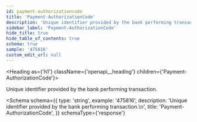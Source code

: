 ```yaml
---
id: payment-authorizationcode
title: 'Payment-AuthorizationCode'
description: 'Unique identifier provided by the bank performing transaction.'
sidebar_label: 'Payment-AuthorizationCode'
hide_title: true
hide_table_of_contents: true
schema: true
sample: '475816'
custom_edit_url: null
---
```



<Heading as={'h1'} className={'openapi__heading'} children={'Payment-AuthorizationCode'}></Heading>

Unique identifier provided by the bank performing transaction.

<Schema
  schema={{
    type: 'string',
    example: '475816',
    description: 'Unique identifier provided by the bank performing transaction.\n',
    title: 'Payment-AuthorizationCode',
  }}
  schemaType={'response'}
></Schema>
